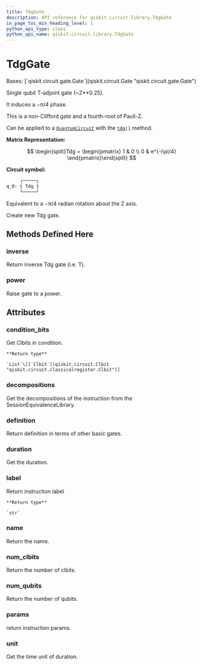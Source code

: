 ```yaml
---
title: TdgGate
description: API reference for qiskit.circuit.library.TdgGate
in_page_toc_min_heading_level: 1
python_api_type: class
python_api_name: qiskit.circuit.library.TdgGate
---
```


# TdgGate

<Class id="qiskit.circuit.library.TdgGate" isDedicatedPage={true} github="https://github.com/qiskit/qiskit/tree/stable/0.23/qiskit/circuit/library/standard_gates/t.py" signature="TdgGate(label=None)">
  Bases: [`qiskit.circuit.gate.Gate`](qiskit.circuit.Gate "qiskit.circuit.gate.Gate")

  Single qubit T-adjoint gate (\~Z\*\*0.25).

  It induces a $-\pi/4$ phase.

  This is a non-Clifford gate and a fourth-root of Pauli-Z.

  Can be applied to a [`QuantumCircuit`](qiskit.circuit.QuantumCircuit "qiskit.circuit.QuantumCircuit") with the [`tdg()`](qiskit.circuit.QuantumCircuit#tdg "qiskit.circuit.QuantumCircuit.tdg") method.

  **Matrix Representation:**

$$
\begin{split}Tdg = \begin{pmatrix}
1 & 0 \\
0 & e^{-i\pi/4}
\end{pmatrix}\end{split}
$$

  **Circuit symbol:**

  ```python
       ┌─────┐
  q_0: ┤ Tdg ├
       └─────┘
  ```

  Equivalent to a $-\pi/4$ radian rotation about the Z axis.

  Create new Tdg gate.

  ## Methods Defined Here

  ### inverse

  <Function id="qiskit.circuit.library.TdgGate.inverse" name="inverse" signature="TdgGate.inverse()">
    Return inverse Tdg gate (i.e. T).
  </Function>

  ### power

  <Function id="qiskit.circuit.library.TdgGate.power" name="power" signature="TdgGate.power(exponent)">
    Raise gate to a power.
  </Function>

  ## Attributes

  ### condition\_bits

  <Attribute id="qiskit.circuit.library.TdgGate.condition_bits" name="condition_bits">
    Get Clbits in condition.

    **Return type**

    `List`\[[`Clbit`](qiskit.circuit.Clbit "qiskit.circuit.classicalregister.Clbit")]
  </Attribute>

  ### decompositions

  <Attribute id="qiskit.circuit.library.TdgGate.decompositions" name="decompositions">
    Get the decompositions of the instruction from the SessionEquivalenceLibrary.
  </Attribute>

  ### definition

  <Attribute id="qiskit.circuit.library.TdgGate.definition" name="definition">
    Return definition in terms of other basic gates.
  </Attribute>

  ### duration

  <Attribute id="qiskit.circuit.library.TdgGate.duration" name="duration">
    Get the duration.
  </Attribute>

  ### label

  <Attribute id="qiskit.circuit.library.TdgGate.label" name="label">
    Return instruction label

    **Return type**

    `str`
  </Attribute>

  ### name

  <Attribute id="qiskit.circuit.library.TdgGate.name" name="name">
    Return the name.
  </Attribute>

  ### num\_clbits

  <Attribute id="qiskit.circuit.library.TdgGate.num_clbits" name="num_clbits">
    Return the number of clbits.
  </Attribute>

  ### num\_qubits

  <Attribute id="qiskit.circuit.library.TdgGate.num_qubits" name="num_qubits">
    Return the number of qubits.
  </Attribute>

  ### params

  <Attribute id="qiskit.circuit.library.TdgGate.params" name="params">
    return instruction params.
  </Attribute>

  ### unit

  <Attribute id="qiskit.circuit.library.TdgGate.unit" name="unit">
    Get the time unit of duration.
  </Attribute>
</Class>

